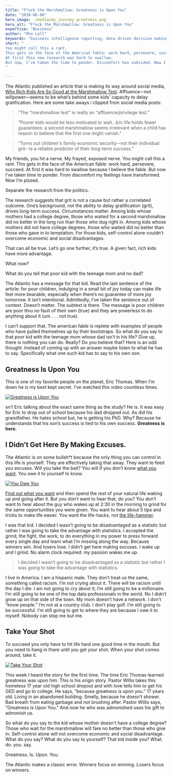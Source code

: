```yaml
---
title: "F*uck the Marshmallow: Greatness is Upon You"
date: "2018-06-06"
hero_image: ./media/my_journey_greatness.png
hero_alt: "F*uck the Marshmallow: Greatness is Upon You"
expertise: "Business"
author: "Rho Lall"
keywords: "business intelligence reporting, data driven decision making, data driven decisions, using data to make decisions"
short: "
You might call this a rant. 
This gets in the face of the American fable: work hard, persevere, succeed. 
At first this new research was hard to swallow.
But now, I’ve taken the time to ponder. Discomfort has subsided. Now I’m pissed.
"

---
```

The Atlantic published an article that is making its way around social media, [<u>Why Rich Kids Are So Good at the Marshmallow Test</u>](https://web.archive.org/web/20200120001040/https://www.theatlantic.com/family/archive/2018/06/marshmallow-test/561779/). 
Affluence—not willpower—seems to be what’s behind some kids' capacity to delay gratification. Here are some take aways i clipped from social media posts:

> “The “marshmallow test” is really an “affluence/privilege test.”

> “Poorer kids would be less motivated to wait...b/c life holds fewer guarantees:  a second marshmallow seems irrelevant when a child has reason to believe that the first one might vanish.”

> “Turns out children's family economic security--not their individual grit--is a reliable predictor of their long-term success.”

My friends, you hit a nerve. My frayed, exposed nerve. You might call this a rant. This gets in the face of the American fable: work hard, persevere, succeed. At first it was hard to swallow because I believe the fable. But now I’ve taken time to ponder. From discomfort my feelings have transformed. Now I’m pissed.

Separate the research from the politics.

The research suggests that grit is not a cause but rather a correlated outcome. One’s background, not the ability to delay gratification (grit), drives long-term success. Circumstances matter. Among kids whose mothers had a college degree, those who waited for a second marshmallow did no better in the long run than those who dug right in.
Among kids whose mothers did not have college degrees, those who waited did no better than those who gave in to temptation. For those kids, self-control alone couldn’t overcome economic and social disadvantages.

That can all be true. Let’s go one further, it’s true. A given fact, rich kids have more advantage.

What now?

What do you tell that poor kid with the teenage mom and no dad?

The Atlantic has a message for that kid. Read the last sentence of the article: for poor children, indulging in a small bit of joy today can make life feel more bearable, especially when there’s no guarantee of more joy tomorrow. It isn’t intentional. Admittedly, I’ve  taken the sentence out of context. Doesn’t matter. The subtext is there. The message is poor children are poor thru no fault of their own (true) and they are powerless to do anything about it (um . . . not true).

I can’t support that. The american fable is replete with examples of people who have pulled themselves up by their bootstraps. So what do you say to that poor kid with the teenage mom whose dad isn’t in his life? Give up, there is nothing you can do. Really? Do you believe that? Here is an odd thought. Instead of coming up with an answer maybe listen to what he has to say. Specifically what one such kid has to say to his own son.

## Greatness Is Upon You

This is one of my favorite people on the planet, Eric Thomas. When I’m down he is my best kept secret. I’ve watched this video countless times.

[![Greatness is Upon You](./media/content/greatness_video.png)](https://youtu.be/Oy0Lj7RkjkU)

sn’t Eric talking about the exact same thing as the study? He is. It was easy for Eric to drop out of school because his dad dropped out. As did his grandfather. He hates school but, he is getting his PhD. Why? Because he understands that his son’s success is tied to his own success. **Greatness is here.**

## I Didn’t Get Here By Making Excuses.

The Atlantic is on some bullsh*t because the only thing you can control in this life is yourself. They are effectively taking that away. They want to feed you excuses. Will you take the bait? You will if you don’t know [what you want](/thoughts/inspire-action). You owe it to yourself to know.

[![You Owe You](./media/content/you_owe_you_video.png)](https://youtu.be/7Oxz060iedY)

[Find out what you want](/thoughts/inspire-action) and then spend the rest of your natural life waking up and going after it. But you don’t want to hear that, do you? You don’t want to hear about the guy who wakes up at 2:30 in the morning to grind for the same opportunities you were given. You want to hear about 5 tips and tricks to make life easier. You want the life-hacks, not [the life-hammer](/thoughts/inspire-action).

I was that kid. I decided I wasn’t going to be disadvantaged as a statistic but rather I was going to take the advantage with statistics. I accepted the grind, the fight, the work, to do everything in my power to press forward every single day and learn what I’m missing along the way. Because winners win. And losers lose. I didn’t get here making excuses. I wake up and I grind. No alarm clock required: my passion wakes me up.

> I decided I wasn’t going to be disadvantaged as a statistic but rather I was going to take the advantage with statistics.

I live in America. I am a hispanic male. They don’t treat us the same, something called racism. I’m not crying about it. There will be racism until the day I die. I am not going to cry about it; I’m still going to be a millionaire. I’m still going to be one of the top data professionals in the world. No I didn’t grow up on that side of the town. My mom doesn’t have a network. I don’t “know people.” I’m not at a country club. I don’t play golf. I’m still going to be successful. I’m still going to get to where they are because I owe it to myself. Nobody can stop me but me.

## Take Your Shot

To succeed you only have to hit life hard one good time in the mouth. But you need to hang in there until you get your shot. When your shot comes around, take it.

[![Take Your Shot](./media/content/take_the_shot_video.png)](https://youtu.be/G_CDIQuM_vQ)

This week I heard the story for the first time. The time Eric Thomas learned greatness was upon him. This is his origin story. Pastor Willis takes this homeless 17 year old high school dropout and with love tells him to get his GED and go to college. He says, “because greatness is upon you.” 17 years old. Living in an abandoned building. Smelly, because he doesn’t shower. Bad breath from eating garbage and not brushing after. Pastor Willis says, “Greatness is Upon You.” And now he who was admonished uses his gift to admonish us.

So what do you say to the kid whose mother doesn't have a college degree? Those who wait for the marshmallow will fare no better than those who give in. Self-control alone will not overcome economic and social disadvantage. What do you say? What do you say to yourself? That kid inside you? What. do. you. say.

Greatness. Is. Upon. You.

The Atlantic makes a classic error. Winners focus on winning. Losers focus on winners.
